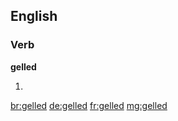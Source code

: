 ==English==

===Verb===
'''gelled'''

# {{en-past of|gel}}

[[br:gelled]]
[[de:gelled]]
[[fr:gelled]]
[[mg:gelled]]